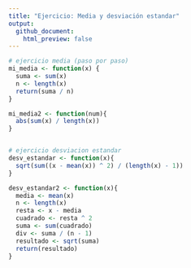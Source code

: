 ```yaml
---
title: "Ejercicio: Media y desviación estandar"
output: 
  github_document:
    html_preview: false
---
```


```r
# ejercicio media (paso por paso)
mi_media <- function(x) {
  suma <- sum(x)
  n <- length(x)
  return(suma / n)
}

mi_media2 <- function(num){
  abs(sum(x) / length(x))
}


# ejercicio desviacion estandar
desv_estandar <- function(x){
  sqrt(sum((x - mean(x)) ^ 2) / (length(x) - 1))
}

desv_estandar2 <- function(x){
  media <- mean(x)
  n <- length(x) 
  resta <- x - media
  cuadrado <- resta ^ 2
  suma <- sum(cuadrado)
  div <- suma / (n - 1)
  resultado <- sqrt(suma)
  return(resultado)
}


```

